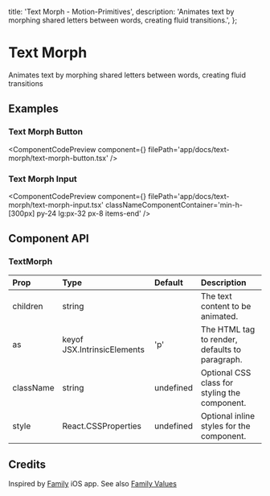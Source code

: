   title: 'Text Morph - Motion-Primitives',
  description:
    'Animates text by morphing shared letters between words, creating fluid transitions.',
};


# Text Morph

Animates text by morphing shared letters between words, creating fluid transitions

## Examples

### Text Morph Button

<ComponentCodePreview
  component={<TextMorphButton />}
  filePath='app/docs/text-morph/text-morph-button.tsx'
/>

### Text Morph Input

<ComponentCodePreview
  component={<TextMorphInput />}
  filePath='app/docs/text-morph/text-morph-input.tsx'
  classNameComponentContainer='min-h-[300px] py-24 lg:px-32 px-8 items-end'
/>


## Component API

### TextMorph

| Prop      | Type                        | Default   | Description                                    |
| :-------- | :-------------------------- | :-------- | :--------------------------------------------- |
| children  | string                      |           | The text content to be animated.               |
| as        | keyof JSX.IntrinsicElements | 'p'       | The HTML tag to render, defaults to paragraph. |
| className | string                      | undefined | Optional CSS class for styling the component.  |
| style     | React.CSSProperties         | undefined | Optional inline styles for the component.      |

## Credits

Inspired by [Family](https://family.co/) iOS app. See also [Family Values](https://benji.org/family-values#fluidity-through-seamless-transitions)

